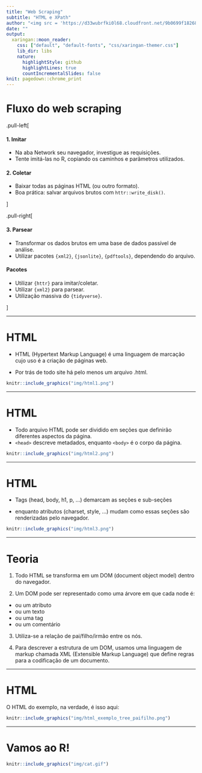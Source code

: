 ```yaml
---
title: "Web Scraping"
subtitle: "HTML e XPath"
author: "<img src = 'https://d33wubrfki0l68.cloudfront.net/9b0699f18268059bdd2e5c21538a29eade7cbd2b/67e5c/img/logo/cursor1-5.png' width = '20%'>"
date: ""
output:
  xaringan::moon_reader:
    css: ["default", "default-fonts", "css/xaringan-themer.css"]
    lib_dir: libs
    nature:
      highlightStyle: github
      highlightLines: true
      countIncrementalSlides: false
knit: pagedown::chrome_print            
---
```


# Fluxo do web scraping

.pull-left[

#### 1. Imitar

- Na aba Network seu navegador, investigue as requisições.
- Tente imitá-las no R, copiando os caminhos e parâmetros utilizados.

#### 2. Coletar

- Baixar todas as páginas HTML (ou outro formato).
- Boa prática: salvar arquivos brutos com `httr::write_disk()`.

]

.pull-right[

#### 3. Parsear

- Transformar os dados brutos em uma base de dados passível de análise.
- Utilizar pacotes `{xml2}`, `{jsonlite}`, `{pdftools}`, dependendo do arquivo.

#### Pacotes

- Utilizar `{httr}` para imitar/coletar.
- Utilizar `{xml2}` para parsear.
- Utilização massiva do `{tidyverse}`.

]

---

# HTML

- HTML (Hypertext Markup Language) é uma linguagem de marcação cujo uso é a criação de páginas web. 

- Por trás de todo site há pelo menos um arquivo .html.

```r
knitr::include_graphics("img/html1.png")
```

---

# HTML

- Todo arquivo HTML pode ser dividido em seções que definirão diferentes aspectos da página. 
- `<head>` descreve metadados, enquanto `<body>` é o corpo da página.

```r
knitr::include_graphics("img/html2.png")
```

---

# HTML

- Tags (head, body, h1, p, ...) demarcam as seções e sub-seções

- enquanto atributos (charset, style, ...) mudam como essas seções são renderizadas pelo navegador.

```r
knitr::include_graphics("img/html3.png")
```

---

# Teoria

1) Todo HTML se transforma em um DOM (document object model) dentro do navegador.

2) Um DOM pode ser representado como uma árvore em que cada node é:

- ou um atributo
- ou um texto
- ou uma tag
- ou um comentário

3) Utiliza-se a relação de pai/filho/irmão entre os nós.

4) Para descrever a estrutura de um DOM, usamos uma linguagem de markup chamada XML (Extensible Markup Language) que define regras para a codificação de um documento.

---

# HTML

O HTML do exemplo, na verdade, é isso aqui:

```r
knitr::include_graphics("img/html_exemplo_tree_paifilho.png")
```

---

# Vamos ao R!

```r
knitr::include_graphics("img/cat.gif")
```

